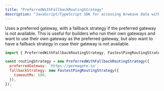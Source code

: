 ```yaml
---
title: "PreferredWithFallbackRoutingStrategy"
description: "JavaScript/TypeScript SDK for accessing Arweave data with built-in verification and gateway routing"
---
```


Uses a preferred gateway, with a fallback strategy if the preferred gateway is not available. This is useful for builders who run their own gateways and want to use their own gateway as the preferred gateway, but also want to have a fallback strategy in case their gateway is not available.

```javascript
import { PreferredWithFallbackRoutingStrategy, FastestPingRoutingStrategy } from '@ar.io/wayfinder-core';

const routingStrategy = new PreferredWithFallbackRoutingStrategy({
  preferredGateway: 'https://permagate.io',
  fallbackStrategy: new FastestPingRoutingStrategy({
    timeoutMs: 500,
  }),
});
```